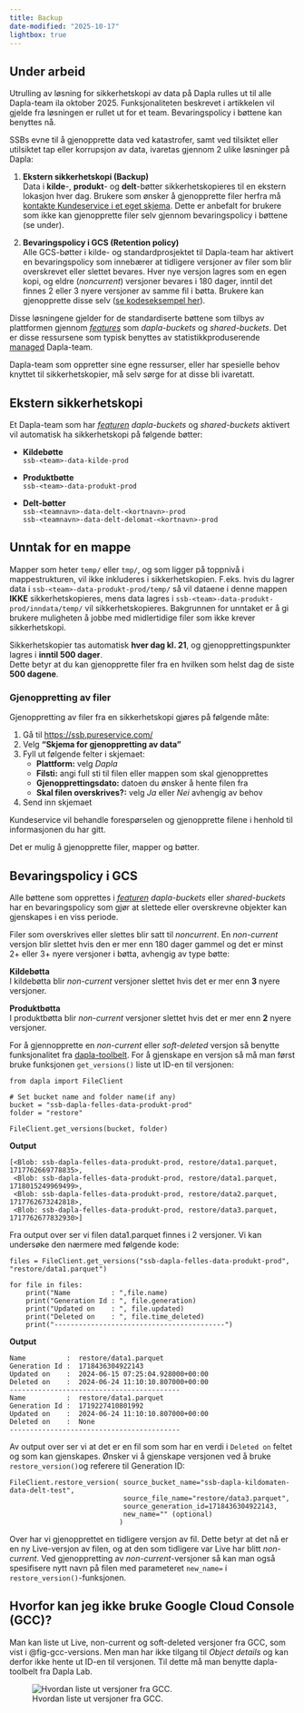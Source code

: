 ```yaml
---
title: Backup
date-modified: "2025-10-17"
lightbox: true
---
```


::: {.callout-warning}
## Under arbeid

Utrulling av løsning for sikkerhetskopi av data på Dapla rulles ut til alle Dapla-team ila oktober 2025. Funksjonaliteten beskrevet i artikkelen vil gjelde fra løsningen er rullet ut for et team. Bevaringspolicy i bøttene kan benyttes nå. 
:::

SSBs evne til å gjenopprette data ved katastrofer, samt ved tilsiktet eller utilsiktet tap eller korrupsjon av data, ivaretas gjennom 2 ulike løsninger på Dapla:

1. **Ekstern sikkerhetskopi (Backup)**  
Data i **kilde**-, **produkt**- og **delt**-bøtter sikkerhetskopieres til en ekstern lokasjon hver dag. Brukere som ønsker å gjenopprette filer herfra må [kontakte Kundeservice i et eget skjema](https://ssb.pureservice.com/#/new/23). Dette er anbefalt for brukere som ikke kan gjenopprette filer selv gjennom bevaringspolicy i bøttene (se under). 

2. **Bevaringspolicy i GCS (Retention policy)**  
Alle GCS-bøtter i kilde- og standardprosjektet til Dapla-team har aktivert en bevaringspolicy som innebærer at tidligere versjoner av filer som blir overskrevet eller slettet bevares. Hver nye versjon lagres som en egen kopi, og eldre (*noncurrent*) versjoner bevares i 180 dager, inntil det finnes 2 eller 3 nyere versjoner av samme fil i bøtta. Brukere kan gjenopprette disse selv ([se kodeseksempel her](./backup-data.qmd#bevaringspolicy-i-gcs)).    

Disse løsningene gjelder for de standardiserte bøttene som tilbys av plattformen gjennom [*features*](./features.qmd) som *dapla-buckets* og *shared-buckets*. Det er disse ressursene som typisk benyttes av statistikkproduserende [managed](./hva-er-dapla-team.qmd#autonomitetsnivå) Dapla-team. 

Dapla-team som oppretter sine egne ressurser, eller har spesielle behov knyttet til sikkerhetskopier, må selv sørge for at disse bli ivaretatt.

## Ekstern sikkerhetskopi

Et Dapla-team som har [*featuren*](./features.qmd#features) *dapla-buckets* og *shared-buckets* aktivert vil automatisk ha sikkerhetskopi på følgende bøtter:  

- **Kildebøtte**  
`ssb-<team>-data-kilde-prod`

- **Produktbøtte**  
`ssb-<team>-data-produkt-prod`

- **Delt-bøtter**  
`ssb-<teamnavn>-data-delt-<kortnavn>-prod`  
`ssb-<teamnavn>-data-delt-delomat-<kortnavn>-prod`

::: {.callout-caution}
## Unntak for en mappe

Mapper som heter `temp/` eller `tmp/`, og som ligger på toppnivå i mappestrukturen, vil ikke inkluderes i sikkerhetskopien. F.eks. hvis du lagrer data i `ssb-<team>-data-produkt-prod/temp/` så vil dataene i denne mappen **IKKE** sikkerhetskopieres, mens data lagres i `ssb-<team>-data-produkt-prod/inndata/temp/` vil sikkerhetskopieres. Bakgrunnen for unntaket er å gi brukere muligheten å jobbe med midlertidige filer som ikke krever sikkerhetskopi.  
:::

Sikkerhetskopier tas automatisk **hver dag kl. 21**, og gjenopprettingspunkter lagres i **inntil 500 dager**.  
Dette betyr at du kan gjenopprette filer fra en hvilken som helst dag de siste **500 dagene**.


### Gjenoppretting av filer

Gjenoppretting av filer fra en sikkerhetskopi gjøres på følgende måte:

1. Gå til [https://ssb.pureservice.com/](https://ssb.pureservice.com/)  
2. Velg **“Skjema for gjenoppretting av data”**  
3. Fyll ut følgende felter i skjemaet:  
   - **Plattform:** velg *Dapla*  
   - **Filsti:** angi full sti til filen eller mappen som skal gjenopprettes  
   - **Gjenopprettingsdato:** datoen du ønsker å hente filen fra  
   - **Skal filen overskrives?:** velg *Ja* eller *Nei* avhengig av behov  
4. Send inn skjemaet

Kundeservice vil behandle forespørselen og gjenopprette filene i henhold til informasjonen du har gitt.

Det er mulig å gjenopprette filer, mapper og bøtter. 


## Bevaringspolicy i GCS

Alle bøttene som opprettes i [*featuren*](./features.qmd) *dapla-buckets* eller *shared-buckets* har en bevaringspolicy som gjør at slettede eller overskrevne objekter kan gjenskapes i en viss periode. 

Filer som overskrives eller slettes blir satt til *noncurrent*. En *non-current* versjon blir slettet hvis den er mer enn 180 dager gammel og det er minst 2+ eller 3+ nyere versjoner i bøtta, avhengig av type bøtte:

**Kildebøtta**  
I kildebøtta blir *non-current* versjoner slettet hvis det er mer enn **3** nyere versjoner.

**Produktbøtta**  
I produktbøtta blir *non-current* versjoner slettet hvis det er mer enn **2** nyere versjoner.

For å gjennopprette en *non-current* eller *soft-deleted* versjon så benytte funksjonalitet fra [dapla-toolbelt](https://pypi.org/project/dapla-toolbelt/). For å gjenskape en versjon så må man først bruke funksjonen `get_versions()` liste ut ID-en til versjonen:

```.python
from dapla import FileClient

# Set bucket name and folder name(if any)
bucket = "ssb-dapla-felles-data-produkt-prod" 
folder = "restore"

FileClient.get_versions(bucket, folder)
```

**Output**
```
[<Blob: ssb-dapla-felles-data-produkt-prod, restore/data1.parquet, 1717762669778835>,
 <Blob: ssb-dapla-felles-data-produkt-prod, restore/data1.parquet, 1718015249969499>,
 <Blob: ssb-dapla-felles-data-produkt-prod, restore/data2.parquet, 1717762673242818>,
 <Blob: ssb-dapla-felles-data-produkt-prod, restore/data3.parquet, 1717762677832930>]
```

Fra output over ser vi filen data1.parquet finnes i 2 versjoner. Vi kan undersøke den nærmere med følgende kode:

```.python
files = FileClient.get_versions("ssb-dapla-felles-data-produkt-prod", "restore/data1.parquet")

for file in files:
    print("Name          : ",file.name)
    print("Generation Id : ", file.generation)
    print("Updated on    : ", file.updated)
    print("Deleted on    : ", file.time_deleted)
    print("------------------------------------------")
```

**Output**  
```
Name          :  restore/data1.parquet
Generation Id :  1718436304922143
Updated on    :  2024-06-15 07:25:04.928000+00:00
Deleted on    :  2024-06-24 11:10:10.807000+00:00
------------------------------------------
Name          :  restore/data1.parquet
Generation Id :  1719227410801992
Updated on    :  2024-06-24 11:10:10.807000+00:00
Deleted on    :  None
------------------------------------------
```

Av output over ser vi at det er en fil som som har en verdi i `Deleted on` feltet og som kan gjenskapes. Ønsker vi å gjenskape versjonen ved å bruke `restore_version()`og referere til Generation ID:

```.python
FileClient.restore_version( source_bucket_name="ssb-dapla-kildomaten-data-delt-test",
                            source_file_name="restore/data3.parquet",
                            source_generation_id=1718436304922143,
                            new_name="" (optional)
                           )
```
Over har vi gjenopprettet en tidligere versjon av fil. Dette betyr at det nå er en ny Live-versjon av filen, og at den som tidligere var Live har blitt *non-current*. Ved gjenoppretting av *non-current*-versjoner så kan man også spesifisere nytt navn på filen med parameteret `new_name=` i `restore_version()`-funksjonen. 


::: {.callout-note}
## Hvorfor kan jeg ikke bruke Google Cloud Console (GCC)?

Man kan liste ut Live, non-current og soft-deleted versjoner fra GCC, som vist i @fig-gcc-versions. Men man har ikke tilgang til *Object details* og kan derfor ikke hente ut ID-en til versjonen. Til dette må man benytte dapla-toolbelt fra Dapla Lab.   

![Hvordan liste ut versjoner fra GCC.](../images/gcc-versions.png){fig-alt="Bilde av hvordan man velger versjoner i GCC." #fig-gcc-versions}

:::
